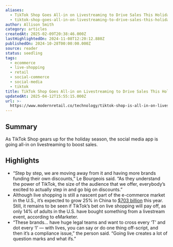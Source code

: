 ```yaml
---
aliases:
  - TikTok Shop Goes All-in on Livestreaming to Drive Sales This Holiday Season
  - tiktok-shop-goes-all-in-on-livestreaming-to-drive-sales-this-holiday-season
author: Allison Smith
category: articles
createdAt: 2025-02-09T20:38:46.000Z
lastHighlightedOn: 2024-11-08T12:20:12.880Z
publishedOn: 2024-10-28T00:00:00.000Z
source: reader
status: seedling
tags:
  - ecommerce
  - live-shopping
  - retail
  - social-commerce
  - social-media
  - tiktok
title: TikTok Shop Goes All-in on Livestreaming to Drive Sales This Holiday Season
updatedAt: 2025-04-12T15:55:15.000Z
url: >-
  https://www.modernretail.co/technology/tiktok-shop-is-all-in-on-livestreaming-to-drive-sales-this-holiday-season/?utm_campaign=mrdis&utm_medium=email&utm_source=ecommerceweekly&utm_content=110124
---
```

## Summary

As TikTok Shop gears up for the holiday season, the social media app is going all-in on livestreaming to boost sales.

## Highlights

- “Step by step, we are moving away from it and having more brands funding their own discounts,” Le Bourgeois said. “As they understand the power of TikTok, the size of the audience that we offer, everybody’s excited to actually step in and go big on discounts.”
- Although live shopping is still a nascent part of the e-commerce market in the U.S., it’s expected to grow 25% in China to [$703 billion](https://www.emarketer.com/content/tiktok-determined-make-live-shopping-mainstream-while-amazon-leans-shoppable-tv) this year. Still, it remains to be seen if TikTok’s bet on live shopping will pay off, as only 14% of adults in the U.S. have bought something from a livestream event, according to eMarketer.
- “These brands… have huge legal teams and want to cross every ‘T’ and dot every ‘I’ — with lives, you can say or do one thing off-script, and then it’s a compliance issue,” the person said. “Going live creates a lot of question marks and what ifs.”
